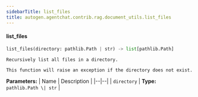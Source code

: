 ```yaml
---
sidebarTitle: list_files
title: autogen.agentchat.contrib.rag.document_utils.list_files
---
```


<code class="doc-symbol doc-symbol-heading doc-symbol-function"></code>
#### list_files
<a href="#autogen.agentchat.contrib.rag.document_utils..list_files" class="headerlink" title="Permanent link"></a>

```python
list_files(directory: pathlib.Path | str) -> list[pathlib.Path]
```

    Recursively list all files in a directory.
    
    This function will raise an exception if the directory does not exist.

<b>Parameters:</b>
| Name | Description |
|--|--|
| `directory` | **Type:** `pathlib.Path \| str` |

<br />
